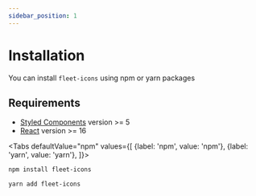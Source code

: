 ```yaml
---
sidebar_position: 1
---
```


# Installation

You can install `fleet-icons` using npm or yarn packages

## Requirements

* [Styled Components](https://styled-components.com/) version >= 5
* [React](https://reactjs.org/) version >= 16


<Tabs
  defaultValue="npm"
  values={[
    {label: 'npm', value: 'npm'},
    {label: 'yarn', value: 'yarn'},
  ]}>
  <TabItem value="npm">

  ```bash npm2yarn
  npm install fleet-icons
  ```

  </TabItem>
  <TabItem value="yarn">

  ```bash npm2yarn
  yarn add fleet-icons
  ```

  </TabItem>
</Tabs>
